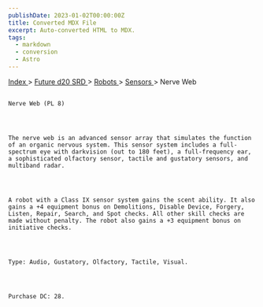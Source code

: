 ```yaml
---
publishDate: 2023-01-02T00:00:00Z
title: Converted MDX File
excerpt: Auto-converted HTML to MDX.
tags:
  - markdown
  - conversion
  - Astro
---
```


[
Index
](-index) >
[
Future d20 SRD
](future-d20-srd-index) >
[
Robots
](future-d20-srd-robots-index) >
[
Sensors
](future-d20-srd-robots-sensors-index) > Nerve Web

##

    Nerve Web (PL 8)




    The nerve web is an advanced sensor array that simulates the function of an organic nervous system. This sensor system includes a full-spectrum eye with darkvision (out to 180 feet), a full-frequency ear, a sophisticated olfactory sensor, tactile and gustatory sensors, and multiband radar.




    A robot with a Class IX sensor system gains the scent ability. It also gains a +4 equipment bonus on Demolitions, Disable Device, Forgery, Listen, Repair, Search, and Spot checks. All other skill checks are made without penalty. The robot also gains a +3 equipment bonus on initiative checks.




    Type: Audio, Gustatory, Olfactory, Tactile, Visual.




    Purchase DC: 28.
